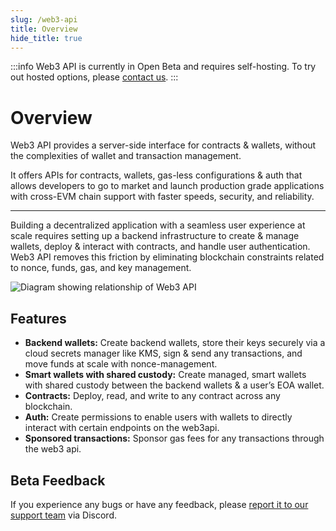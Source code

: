 ```yaml
---
slug: /web3-api
title: Overview
hide_title: true
---
```


:::info
Web3 API is currently in Open Beta and requires self-hosting. To try out hosted options, please [contact us](https://thirdweb.com/contact-us).
:::

# Overview

Web3 API provides a server-side interface for contracts & wallets, without the complexities of wallet and transaction management.

It offers APIs for contracts, wallets, gas-less configurations & auth that allows developers to go to market and launch production grade applications with cross-EVM chain support with faster speeds, security, and reliability.

---

Building a decentralized application with a seamless user experience at scale requires setting up a backend infrastructure to create & manage wallets, deploy & interact with contracts, and handle user authentication. Web3 API removes this friction by eliminating blockchain constraints related to nonce, funds, gas, and key management.

![Diagram showing relationship of Web3 API](./assets/web3-api-arch.png)

## Features

- **Backend wallets:** Create backend wallets, store their keys securely via a cloud secrets manager like KMS, sign & send any transactions, and move funds at scale with nonce-management.
- **Smart wallets with shared custody:** Create managed, smart wallets with shared custody between the backend wallets & a user’s EOA wallet.
- **Contracts:** Deploy, read, and write to any contract across any blockchain.
- **Auth:** Create permissions to enable users with wallets to directly interact with certain endpoints on the web3api.
- **Sponsored transactions:** Sponsor gas fees for any transactions through the web3 api.

## Beta Feedback

If you experience any bugs or have any feedback, please [report it to our support team](https://discord.gg/thirdweb) via Discord.
